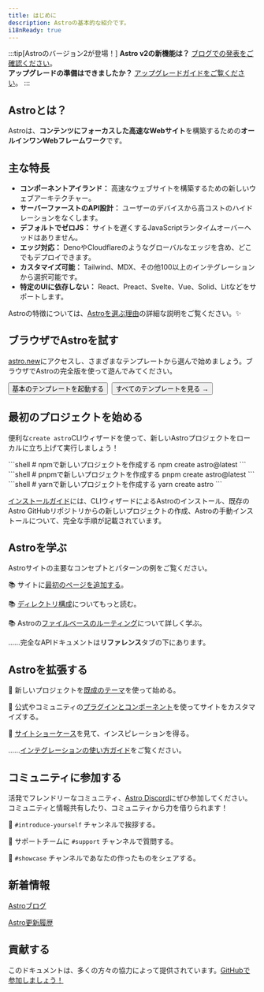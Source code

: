 ```yaml
---
title: はじめに
description: Astroの基本的な紹介です。
i18nReady: true
---
```


:::tip[Astroのバージョン2が登場！]
**Astro v2の新機能は？** [ブログでの発表をご確認ください](https://astro.build/blog/astro-2/)。  
**アップグレードの準備はできましたか？** [アップグレードガイドをご覧ください](/ja/guides/upgrade-to/v2/)。
:::

<h2>Astroとは？</h2>

Astroは、**コンテンツにフォーカスした高速なWebサイト**を構築するための**オールインワンWebフレームワーク**です。

## 主な特長

- **コンポーネントアイランド：** 高速なウェブサイトを構築するための新しいウェブアーキテクチャー。
- **サーバーファーストのAPI設計：** ユーザーのデバイスから高コストのハイドレーションをなくします。
- **デフォルトでゼロJS：** サイトを遅くするJavaScriptランタイムオーバーヘッドはありません。
- **エッジ対応：** DenoやCloudflareのようなグローバルなエッジを含め、どこでもデプロイできます。
- **カスタマイズ可能：** Tailwind、MDX、その他100以上のインテグレーションから選択可能です。
- **特定のUIに依存しない：** React、Preact、Svelte、Vue、Solid、Litなどをサポートします。

Astroの特徴については、[Astroを選ぶ理由](/ja/concepts/why-astro/)の詳細な説明をご覧ください。✨


## ブラウザでAstroを試す

[astro.new](https://astro.new/)にアクセスし、さまざまなテンプレートから選んで始めましょう。ブラウザでAstroの完全版を使って遊んでみてください。

<div style="display: flex; flex-wrap: wrap; gap: 0.5rem;">
  <Button href="https://astro.new/basics?on=stackblitz">基本のテンプレートを起動する</Button>
  <Button variant="outline" href="https://astro.new/">すべてのテンプレートを見る →</Button>
</div>

## 最初のプロジェクトを始める

便利な`create astro`CLIウィザードを使って、新しいAstroプロジェクトをローカルに立ち上げて実行しましょう！

<PackageManagerTabs>
  <Fragment slot="npm">
  ```shell
  # npmで新しいプロジェクトを作成する
  npm create astro@latest
  ```
  </Fragment>
  <Fragment slot="pnpm">
  ```shell
  # pnpmで新しいプロジェクトを作成する
  pnpm create astro@latest
  ```
  </Fragment>
  <Fragment slot="yarn">
  ```shell
  # yarnで新しいプロジェクトを作成する
  yarn create astro
  ```
  </Fragment>
</PackageManagerTabs>

[インストールガイド](/ja/install/auto/)には、CLIウィザードによるAstroのインストール、既存のAstro GitHubリポジトリからの新しいプロジェクトの作成、Astroの手動インストールについて、完全な手順が記載されています。


## Astroを学ぶ

Astroサイトの主要なコンセプトとパターンの例をご覧ください。

📚 サイトに[最初のページを追加する](/ja/core-concepts/astro-pages/)。

📚 [ディレクトリ構成](/ja/core-concepts/project-structure/)についてもっと読む。

📚 Astroの[ファイルベースのルーティング](/ja/core-concepts/routing/)について詳しく学ぶ。

……完全なAPIドキュメントは**リファレンス**タブの下にあります。


## Astroを拡張する

🧰 新しいプロジェクトを[既成のテーマ](https://astro.build/themes)を使って始める。

🧰 公式やコミュニティの[プラグインとコンポーネント](https://astro.build/integrations/)を使ってサイトをカスタマイズする。

🧰 [サイトショーケース](https://astro.build/showcase)を見て、インスピレーションを得る。

……[インテグレーションの使い方ガイド](/ja/integrations/integrations/)をご覧ください。


## コミュニティに参加する

活発でフレンドリーなコミュニティ、[Astro Discord](https://astro.build/chat)にぜひ参加してください。コミュニティと情報共有したり、コミュニティから力を借りられます！

💬 `#introduce-yourself` チャンネルで挨拶する。

💬 サポートチームに `#support` チャンネルで質問する。

💬 `#showcase` チャンネルであなたの作ったものをシェアする。


## 新着情報

[Astroブログ](https://astro.build/blog/)

[Astro更新履歴](https://github.com/withastro/astro/blob/main/packages/astro/CHANGELOG.md)


## 貢献する

このドキュメントは、多くの方々の協力によって提供されています。[GitHubで参加しましょう！](https://github.com/withastro/docs)

<ContributorList githubRepo="withastro/docs" />
